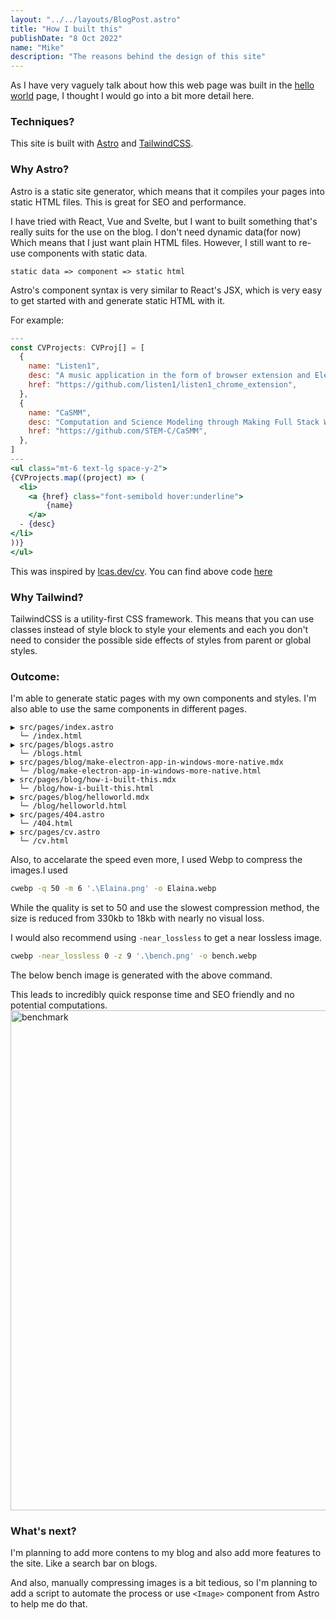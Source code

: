 ```yaml
---
layout: "../../layouts/BlogPost.astro"
title: "How I built this"
publishDate: "8 Oct 2022"
name: "Mike"
description: "The reasons behind the design of this site"
---
```



<Cool name={frontmatter.name} />

As I have very vaguely talk about how this web page was built in the [hello world](/blog/helloworld) page, I thought I would go into a bit more detail here.

<h3 class="font-bold text-3xl">Techniques?</h3>

This site is built with [Astro](https://astro.build) and [TailwindCSS](https://tailwindcss.com).

<h3 class="font-bold text-3xl">Why Astro?</h3>

Astro is a static site generator, which means that it compiles your pages into static HTML files. This is great for SEO and performance.

I have tried with React, Vue and Svelte, but I want to built something that's really suits for the use on the blog. I don't need dynamic data(for now) Which means that I just want plain HTML files. However, I still want to re-use components with static data.

```
static data => component => static html
```

Astro's component syntax is very similar to React's JSX, which is very easy to get started with and generate static HTML with it.

For example:

```jsx
---
const CVProjects: CVProj[] = [
  {
    name: "Listen1",
    desc: "A music application in the form of browser extension and Electron Application, built on Typescript, Vue 3, Electron and Tailwind Css. Featuring more than 2M users and downloads.",
    href: "https://github.com/listen1/listen1_chrome_extension",
  },
  {
    name: "CaSMM",
    desc: "Computation and Science Modeling through Making Full Stack Web App",
    href: "https://github.com/STEM-C/CaSMM",
  },
]
---
<ul class="mt-6 text-lg space-y-2">
{CVProjects.map((project) => (
  <li>
    <a {href} class="font-semibold hover:underline">
        {name}
    </a>
  - {desc}
</li>
))}
</ul>

```

This was inspired by [lcas.dev/cv](https://lcas.dev/cv). You can find above code [here](https://github.com/mikelxk/astro-site/blob/main/src/pages/cv.astro#L79)

<h3 class="font-bold text-3xl">Why Tailwind?</h3>

TailwindCSS is a utility-first CSS framework. This means that you can use classes instead of style block to style your elements and each you don't need to consider the possible side effects of styles from parent or global styles.

<h3 class="font-bold text-3xl">Outcome:</h3>

I'm able to generate static pages with my own components and styles. I'm also able to use the same components in different pages.

```
▶ src/pages/index.astro
  └─ /index.html
▶ src/pages/blogs.astro
  └─ /blogs.html
▶ src/pages/blog/make-electron-app-in-windows-more-native.mdx
  └─ /blog/make-electron-app-in-windows-more-native.html
▶ src/pages/blog/how-i-built-this.mdx
  └─ /blog/how-i-built-this.html
▶ src/pages/blog/helloworld.mdx
  └─ /blog/helloworld.html
▶ src/pages/404.astro
  └─ /404.html
▶ src/pages/cv.astro
  └─ /cv.html
```

Also, to accelarate the speed even more, I used Webp to compress the images.I used 
```bash
cwebp -q 50 -m 6 '.\Elaina.png' -o Elaina.webp
```
While the quality is set to 50 and use the slowest compression method, the size is reduced from 330kb to 18kb with nearly no visual loss.

I would also recommend using ```-near_lossless``` to get a near lossless image.
```bash
cwebp -near_lossless 0 -z 9 '.\bench.png' -o bench.webp
```

The below bench image is generated with the above command.


This leads to incredibly quick response time and SEO friendly and no potential computations.
<img src="/assets/bench.webp" alt="benchmark" width="800"/>

<h3 class="font-bold text-3xl">What's next?</h3>

I'm planning to add more contens to my blog and also add more features to the site. Like a search bar on blogs.

And also, manually compressing images is a bit tedious, so I'm planning to add a script to automate the process or use ``<Image>`` component from Astro to help me do that.